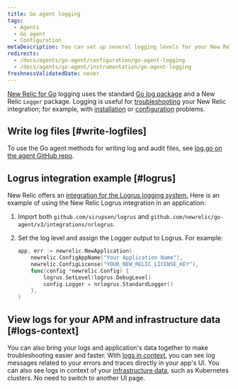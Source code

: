```yaml
---
title: Go agent logging
tags:
  - Agents
  - Go agent
  - Configuration
metaDescription: You can set up several logging levels for your New Relic Go agent; this is useful for troubleshooting your New Relic Golang integration.
redirects:
  - /docs/agents/go-agent/configuration/go-agent-logging
  - /docs/agents/go-agent/instrumentation/go-agent-logging
freshnessValidatedDate: never
---
```


[New Relic for Go](/docs/agents/go-agent/get-started/new-relic-go) logging uses the standard [Go log package](https://golang.org/pkg/log/) and a New Relic `Logger` package. Logging is useful for [troubleshooting](/docs/agents/go-agent/troubleshooting/no-data-appears-go) your New Relic integration; for example, with [installation](/docs/agents/go-agent/get-started/install-new-relic-go) or [configuration](/docs/agents/go-agent/instrumentation/go-agent-configuration) problems.

## Write log files [#write-logfiles]

To use the Go agent methods for writing log and audit files, see [log.go on the agent GitHub repo](https://github.com/newrelic/go-agent/blob/20541a9393ae651949eb75b82666d4a7c2a10dec/v3/newrelic/log.go).

## Logrus integration example [#logrus]

New Relic offers an [integration for the Logrus logging system.](https://github.com/newrelic/go-agent/blob/master/v3/integrations/nrlogrus/nrlogrus.go) Here is an example of using the New Relic Logrus integration in an application:

1. Import both `github.com/sirupsen/logrus` and `github.com/newrelic/go-agent/v3/integrations/nrlogrus`.
2. Set the log level and assign the Logger output to Logrus. For example:

   ```go
   app, err := newrelic.NewApplication(
       newrelic.ConfigAppName("Your Application Name"),
       newrelic.ConfigLicense("YOUR_NEW_RELIC_LICENSE_KEY"),
       func(config *newrelic.Config) {
           logrus.SetLevel(logrus.DebugLevel)
           config.Logger = nrlogrus.StandardLogger()
       },
   )
   ```

## View logs for your APM and infrastructure data [#logs-context]

You can also bring your logs and application's data together to make troubleshooting easier and faster. With [logs in context](/docs/logs/logs-context/configure-logs-context-go/), you can see log messages related to your errors and traces directly in your app's UI. You can also see logs in context of your [infrastructure data](/docs/logs/forward-logs/forward-your-logs-using-infrastructure-agent/), such as Kubernetes clusters. No need to switch to another UI page.
